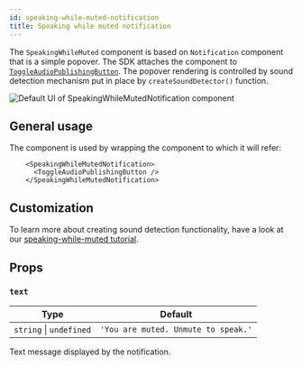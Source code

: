 ```yaml
---
id: speaking-while-muted-notification
title: Speaking while muted notification
---
```



The `SpeakingWhileMuted` component is based on `Notification` component that is a simple popover. The SDK attaches the component to [`ToggleAudioPublishingButton`](../../call/call-controls). The popover rendering is controlled by sound detection mechanism put in place by `createSoundDetector()` function.

<div style={{width: '100%', display: 'flex', justifyContent: 'center', marginBlock: '1rem'}}>
    <img src={SpeakingWhileMutedNotification} alt="Default UI of SpeakingWhileMutedNotification component" width={300}/>
</div>

## General usage

The component is used by wrapping the component to which it will refer:

```tsx
    <SpeakingWhileMutedNotification>
      <ToggleAudioPublishingButton />
    </SpeakingWhileMutedNotification>
```

## Customization

To learn more about creating sound detection functionality, have a look at our [speaking-while-muted tutorial](../../../ui-cookbook/speaking-while-muted).

## Props

### `text`

| Type                    | Default |
| ----------------------- | ------- |
| `string` \| `undefined` | `'You are muted. Unmute to speak.'` |

Text message displayed by the notification.
